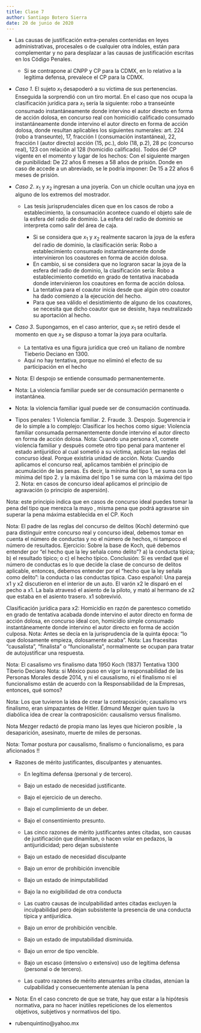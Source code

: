 ```yaml
---
title: Clase 7
author: Santiago Botero Sierra
date: 20 de junio de 2020
---
```


+ Las causas de justificación extra-penales contenidas en leyes administrativas,
 	procesales o de cualquier otra índoles, están para complementar y no para
 	desplazar a las causas de justificación escritas en los Código Penales.
	- Si se contrapone al CNPP y CP para la CDMX, en lo relativo a la legítima
		defensa, prevalece el CP para la CDMX.

+ *Caso 1*. El sujeto $x_1$ desapoderó a su víctima de sus pertenencias.
	Enseguida la sorprendió con un tiro mortal. En el caso que nos ocupa la
	clasificación jurídica para $x_1$ sería la siguiente: robo a transeúnte
	consumado instantáneamente donde intervino el autor directo en forma de
	acción dolosa, en concurso real con homicidio calificado consumado
	instantáneamente donde intervino el autor directo en forma de acción dolosa,
	donde resultan aplicables los siguientes numerales: art. 224 (robo a
	transeunte), 17, fracción I (consumación instantánea), 22, fracción I (autor
	directo) acción (15, pc.), dolo (18, p.2), 28 pc (concurso real), 123 con
	relación al 128 (homicidio calificado). Todos del CP vigente en el momento y
	lugar de los hechos: Con el siguiente margen de punibilidad: De 22 años 6
	meses a 58 años de prisión. Donde en caso de accede a un abreviado, se le
	podría imponer: De 15 a 22 años 6 meses de prisión.

+ *Caso 2*. $x_1$ y $x_2$ ingresan a una joyería. Con un chicle ocultan una joya
	en alguno de los extremos del mostrador.
	- Las tesis jurisprudenciales dicen que en los casos de robo a
		establecimiento, la consumación acontece cuando el objeto sale de la
		esfera del radio de dominio. La esfera del radio de dominio se
		interpreta como salir del área de caja.

		* Si se considera que $x_1$ y $x_2$ realmente sacaron la joya de la
			esfera del radio de dominio, la clasificación sería: Robo a
			establecimiento consumado instantáneamente donde intervinieron los
			coautores en forma de acción dolosa.
		* En cambio, si se considera que no lograron sacar la joya de la esfera
		 	del radio de dominio, la clasificación sería: Robo a
		 	establecimiento cometido en grado de tentativa inacabada donde
		 	intervinieron los coautores en forma de acción dolosa.
		* La tentativa para el coautor inicia desde que algún otro coautor ha
			dado comienzo a la ejecución del hecho.
		* Para que sea válido el desistimiento de alguno de los coautores, se
			necesita que dicho coautor que se desiste, haya neutralizado su
			aportación al hecho.

+ *Caso 3*. Supongamos, en el caso anterior, que $x_1$ se retiró desde el
	momento en que $x_2$ se dispuso a tomar la joya para ocultarla.
	- La tentativa es una figura jurídica que creó un italiano de nombre Tieberio Deciano en 1300.
	- Aquí no hay tentativa, porque no eliminó el efecto de su participación en
	 	el hecho

+ Nota: El despojo se entiende consumado permanentemente.
+ Nota: La violencia familiar puede ser de consumación permanente o instantánea.
+ Nota: la violencia familiar igual puede ser de consumación continuada.

+ Tipos penales: 1 Violencia familiar. 2. Fraude. 3. Despojo.
Sugerencia ir de lo simple a lo complejo: Clasificar los hechos como sigue: Violencia familiar consumada permanentemente donde intervino el autor directo en forma de acción dolosa.
Nota: Cuando una persona x1, comete violencia familiar y después comete otro tipo penal para mantener el estado antijurídico al cual sometió a su víctima, aplican las reglas del concurso ideal.
Porque existiría unidad de acción.
Nota: Cuando aplicamos el concurso real, aplicamos también el principio de acumulación de las penas. Es decir, la mínima del tipo 1, se suma con la mínima del tipo 2. y la máxima del tipo 1 se suma con la máxima del tipo 2.
Nota: en casos de concurso ideal aplicamos el principio de agravación (o principio de aspersión).

Nota: este principio indica que en casos de concurso ideal puedes tomar la pena del tipo que merezca la mayo , misma pena que podrá agravarse sin superar la pena máxima establecida en el CP.
Koch

Nota: El padre de las reglas del concurso de delitos (Koch) determinó que para distinguir entre concurso real y concurso ideal, debemos tomar en cuenta el número de conductas y no el número de hechos, ni tampoco el número de resultados.
Ejercicio: Sobre la base de Koch, qué debemos entender por "el hecho que la ley señala como delito"? a) la conducta típica; b) el resultado típico; o c) el hecho típico.
Conclusión: Si es verdad que el número de conductas es lo que decide la clase de concurso de delitos aplicable, entonces, debemos entender por el "hecho que la ley señala como delito": la conducta o las conductas típica.
Caso español: Una pareja x1 y x2 discutieron en el interior de un auto. El varón x2 le disparó en el pecho a x1. La bala atravesó el asiento de la piloto, y mató al hermano de x2 que estaba en el asiento trasero. x1 sobrevivió.

Clasificación jurídica para x2: Homicidio en razón de parentesco cometido en grado de tentativa acabada donde intervino el autor directo en forma de acción dolosa, en concurso ideal con, homicidio simple consumado instantáneamente donde intervino el autor directo en forma de acción culposa.
Nota: Antes se decía en la jurisprudencia de la quinta época: "lo que dolosamente empieza, dolosamente acaba".
Nota: Las fracesitas "causalista", "finalista" o "funcionalista", normalmente se ocupan para tratar de autojustificar una respuesta.

Nota: El casalismo vrs finalismo data 1950
Koch (1837)
Tentativa 1300 Tiberio Deciano
Nota: si México puso en vigor la responsabilidad de las Personas Morales desde 2014, y ni el causalismo, ni el finalismo ni el funcionalismo están de acuerdo con la Responsabilidad de la Empresas, entonces, qué somos?

Nota: Los que tuvieron la idea de crear la contraposición; causalismo vrs finalismo, eran simpazantes de Hitler.
Edmund Mezger quien tuvo la diabólica idea de crear la contraposición: causalismo versus finalismo.

Nota Mezger redactó de propia mano las leyes que hicieron posible , la desaparición, asesinato, muerte de miles de personas.

Nota: Tomar postura por causalismo, finalismo o funcionalismo, es para aficionados !!


+ Razones de mérito justificantes, disculpantes y atenuantes.
	- En legítima defensa (personal y de tercero).
	- Bajo un estado de necesidad justificante.
	- Bajo el ejercicio de un derecho.
	- Bajo el cumplimiento de un deber.
	- Bajo el consentimiento presunto.

	- Las cinco razones de mérito justificantes antes citadas, son causas de
		justificación que dinamitan, o hacen volar en pedazos, la
		antijuridicidad; pero dejan subsistente

	- Bajo un estado de necesidad disculpante
	- Bajo un error de prohibición invencible
	- Bajo un estado de inimputabilidad
	- Bajo la no exigibilidad de otra conducta

	- Las cuatro causas de inculpabilidad antes citadas excluyen la
		inculpabilidad pero dejan subsistente la presencia de una conducta
		típica y  antijurídica.

	- Bajo un error de prohibición vencible.
	- Bajo un estado de imputabilidad disminuida.
	- Bajo un error de tipo vencible.
	- Bajo un escaso (intensivo o extensivo) uso de legítima defensa (personal
		o de tercero).

	- Las cuatro razones de mérito atenuantes arriba citadas, atenúan la
		culpabilidad y consecuentemente atenúan la pena

+ Nota: En el caso concreto de que se trate, hay que estar a la hipótesis normativa, para no hacer inútiles repeticiones de los elementos objetivos, subjetivos y normativos del tipo.

+ rubenquintino@yahoo.mx
